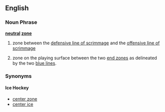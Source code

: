 ==English==
===Noun Phrase===
'''[[neutral]] [[zone]]'''

#{{fb}} zone between the [[defensive line of scrimmage]] and the [[offensive line of scrimmage]]
#{{icehockey}} zone on the playing surface between the two [[end zone]]s as delineated by the two [[blue line]]s.

===Synonyms===
====Ice Hockey====
*[[center zone]]
*[[center ice]]